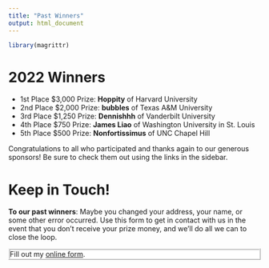 ```yaml
---
title: "Past Winners"
output: html_document
---
```


```r
library(magrittr)
```

# 2022 Winners

* 1st Place $3,000 Prize: **Hoppity** of Harvard University 
* 2nd Place $2,000 Prize: **bubbles** of Texas A&M University
* 3rd Place $1,250 Prize: **Dennishhh** of Vanderbilt University
* 4th Place $750 Prize: **James Liao** of Washington University in St. Louis
* 5th Place $500 Prize: **Nonfortissimus** of UNC Chapel Hill

Congratulations to all who participated and thanks again to our generous
sponsors! Be sure to check them out using the links in the sidebar.

# Keep in Touch!

**To our past winners**: Maybe you changed your address, your name, or some 
other error occurred. Use this form to get in contact with us in the event that 
you don't receive your prize money, and we'll do all we can to close the loop.

<div id="wufoo-div" style="background-color:#fff;border-style:ridge;">
<div id="wufoo-w6isqlb0w1r62u"> Fill out my <a href="https://dukefinance.wufoo.com/forms/w6isqlb0w1r62u">online form</a>. </div> <script type="text/javascript"> var w6isqlb0w1r62u; (function(d, t) { var s = d.createElement(t), options = { 'userName':'dukefinance', 'formHash':'w6isqlb0w1r62u', 'autoResize':true, 'height':'1025', 'async':true, 'host':'wufoo.com', 'header':'show', 'ssl':true }; s.src = ('https:' == d.location.protocol ?'https://':'http://') + 'secure.wufoo.com/scripts/embed/form.js'; s.onload = s.onreadystatechange = function() { var rs = this.readyState; if (rs) if (rs != 'complete') if (rs != 'loaded') return; try { w6isqlb0w1r62u = new WufooForm(); w6isqlb0w1r62u.initialize(options); w6isqlb0w1r62u.display(); } catch (e) { } }; var scr = d.getElementsByTagName(t)[0], par = scr.parentNode; par.insertBefore(s, scr); })(document, 'script'); </script></div>
